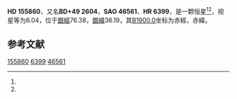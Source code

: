 {{Starbox begin
| name = HD 155860
}}
{{Starbox observe
| epoch = [[J2000.0|J2000.0]]
| constell = {{星座名待查}}<ref name=SIMBAD>{{cite web
 | url=http://simbad.u-strasbg.fr/simbad/sim-id?Ident=HR+6399
 | title =Pulsating variable Star
 | publisher=Centre de Données astronomiques de Strasbourg
 | work=SIMBAD
 | accessdate=2012-07-13}}</ref><ref name=DATA>{{cite web
 | url=http://vizier.u-strasbg.fr/viz-bin/VizieR-5?-out.add=.&-source=5050&-corr=PK=HR&-out.max=9999&HR=6399
 | title=VizieR Detailed Page
 | accessdate=2012-07-13
 | archive-date=2016-03-05
 | archive-url=https://web.archive.org/web/20160305093853/http://vizier.u-strasbg.fr/viz-bin/VizieR-5?-out.add=.&-source=5050&-corr=PK=HR&-out.max=9999&HR=6399
 | dead-url=no
 }}</ref>
| 星官 = 
| ra = {{RA|17|11|40.2}}<ref name=SIMBAD /><ref name=DATA />
| dec = {{DEC|+49|44|48}}<ref name=SIMBAD /><ref name=DATA />
| appmag_v = 6.04<ref name=SIMBAD /><ref name=DATA />
}}
{{Starbox character
| class = A5III<ref name=SIMBAD /><ref name=DATA />
| b-v = <ref name=SIMBAD /><ref name=DATA />
| u-b = <ref name=SIMBAD /><ref name=DATA />
| r-i = <ref name=SIMBAD /><ref name=DATA />
| variable = 
}}
{{Starbox astrometry
| radial_v = 
| prop_mo_ra = -11
| parallax = 
| p_error = 
}}
{{Starbox catalog
| names =BD+49 2604，[[SAO星表|SAO]] 46561，[[HD星表|HD]] 155860，[[HR星表|HR]] 6399}}
{{Starbox reference |Simbad=HR+6399}}
{{Starbox end}}

'''HD 155860'''，又名'''BD+49 2604'''，'''SAO 46561'''、'''HR 6399'''，是一颗恒星<ref name=SIMBAD /><ref name=DATA />，视星等为6.04，位于[[銀道座標系|銀經]]76.38，[[銀道座標系|銀緯]]36.19，其[[B1900.0|B1900.0]]坐标为赤經{{RA|17|9|7.1}}，赤緯{{DEC|+49|36.19|55}}。

== 参考文献 ==
{{reflist}}

{{star-stub}}

[[Category:HD和HDE天體|155860]]
[[Category:HR天體|6399]]
[[Category:SAO天體|46561]]